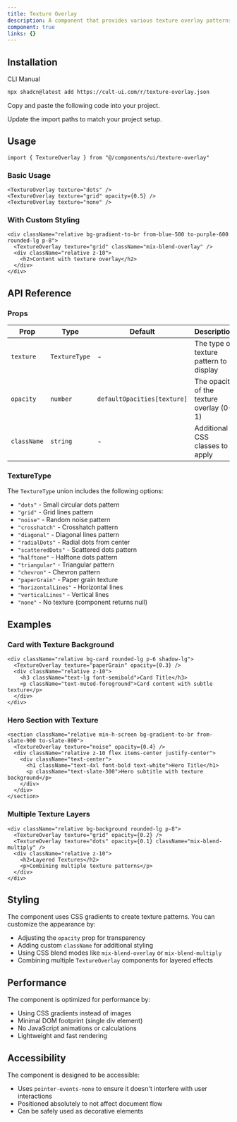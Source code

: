 ```yaml
---
title: Texture Overlay
description: A component that provides various texture overlay patterns using CSS gradients for adding visual texture to backgrounds and surfaces.
component: true
links: {}
---
```


<ComponentPreview
  name="texture-overlay-demo"
  className="[&_.preview>[data-orientation=vertical]]:sm:max-w-[70%]"
  description="All texture patterns and variations"
/>

## Installation

<CodeTabs>

<TabsList>
  <TabsTrigger value="cli">CLI</TabsTrigger>
  <TabsTrigger value="manual">Manual</TabsTrigger>
</TabsList>

<TabsContent value="cli">

```bash
npx shadcn@latest add https://cult-ui.com/r/texture-overlay.json
```

</TabsContent>

<TabsContent value="manual">

<Steps>

<Step>Copy and paste the following code into your project.</Step>

<ComponentSource name="texture-overlay" />

<Step>Update the import paths to match your project setup.</Step>

</Steps>

</TabsContent>

</CodeTabs>

## Usage

```tsx
import { TextureOverlay } from "@/components/ui/texture-overlay"
```

### Basic Usage

```tsx
<TextureOverlay texture="dots" />
<TextureOverlay texture="grid" opacity={0.5} />
<TextureOverlay texture="none" />
```

### With Custom Styling

```tsx
<div className="relative bg-gradient-to-br from-blue-500 to-purple-600 rounded-lg p-8">
  <TextureOverlay texture="grid" className="mix-blend-overlay" />
  <div className="relative z-10">
    <h2>Content with texture overlay</h2>
  </div>
</div>
```

## API Reference

### Props

| Prop        | Type          | Default                     | Description                              |
| ----------- | ------------- | --------------------------- | ---------------------------------------- |
| `texture`   | `TextureType` | -                           | The type of texture pattern to display   |
| `opacity`   | `number`      | `defaultOpacities[texture]` | The opacity of the texture overlay (0-1) |
| `className` | `string`      | -                           | Additional CSS classes to apply          |

### TextureType

The `TextureType` union includes the following options:

- `"dots"` - Small circular dots pattern
- `"grid"` - Grid lines pattern
- `"noise"` - Random noise pattern
- `"crosshatch"` - Crosshatch pattern
- `"diagonal"` - Diagonal lines pattern
- `"radialDots"` - Radial dots from center
- `"scatteredDots"` - Scattered dots pattern
- `"halftone"` - Halftone dots pattern
- `"triangular"` - Triangular pattern
- `"chevron"` - Chevron pattern
- `"paperGrain"` - Paper grain texture
- `"horizontalLines"` - Horizontal lines
- `"verticalLines"` - Vertical lines
- `"none"` - No texture (component returns null)

## Examples

### Card with Texture Background

```tsx
<div className="relative bg-card rounded-lg p-6 shadow-lg">
  <TextureOverlay texture="paperGrain" opacity={0.3} />
  <div className="relative z-10">
    <h3 className="text-lg font-semibold">Card Title</h3>
    <p className="text-muted-foreground">Card content with subtle texture</p>
  </div>
</div>
```

### Hero Section with Texture

```tsx
<section className="relative min-h-screen bg-gradient-to-br from-slate-900 to-slate-800">
  <TextureOverlay texture="noise" opacity={0.4} />
  <div className="relative z-10 flex items-center justify-center">
    <div className="text-center">
      <h1 className="text-4xl font-bold text-white">Hero Title</h1>
      <p className="text-slate-300">Hero subtitle with texture background</p>
    </div>
  </div>
</section>
```

### Multiple Texture Layers

```tsx
<div className="relative bg-background rounded-lg p-8">
  <TextureOverlay texture="grid" opacity={0.2} />
  <TextureOverlay texture="dots" opacity={0.1} className="mix-blend-multiply" />
  <div className="relative z-10">
    <h2>Layered Textures</h2>
    <p>Combining multiple texture patterns</p>
  </div>
</div>
```

## Styling

The component uses CSS gradients to create texture patterns. You can customize the appearance by:

- Adjusting the `opacity` prop for transparency
- Adding custom `className` for additional styling
- Using CSS blend modes like `mix-blend-overlay` or `mix-blend-multiply`
- Combining multiple `TextureOverlay` components for layered effects

## Performance

The component is optimized for performance by:

- Using CSS gradients instead of images
- Minimal DOM footprint (single div element)
- No JavaScript animations or calculations
- Lightweight and fast rendering

## Accessibility

The component is designed to be accessible:

- Uses `pointer-events-none` to ensure it doesn't interfere with user interactions
- Positioned absolutely to not affect document flow
- Can be safely used as decorative elements

